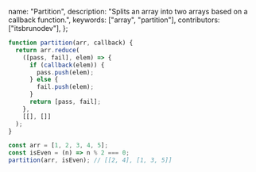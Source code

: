   name: "Partition",
  description: "Splits an array into two arrays based on a callback function.",
  keywords: ["array", "partition"],
  contributors: ["itsbrunodev"],
};

```js
function partition(arr, callback) {
  return arr.reduce(
    ([pass, fail], elem) => {
      if (callback(elem)) {
        pass.push(elem);
      } else {
        fail.push(elem);
      }
      return [pass, fail];
    },
    [[], []]
  );
}
```

```js
const arr = [1, 2, 3, 4, 5];
const isEven = (n) => n % 2 === 0;
partition(arr, isEven); // [[2, 4], [1, 3, 5]]
```
